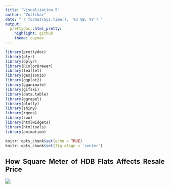 ```yaml
---
title: "Visualization 5"
author: "Zulfikar"
date: "`r format(Sys.time(), '%d %B, %Y')`"
output:
  prettydoc::html_pretty:
    highlight: github
    theme: cayman
---
```


```r
library(prettydoc)
library(plyr)
library(dplyr)
library(RColorBrewer)
library(leaflet)
library(geojsonio)
library(ggplot2)
library(gganimate)
library(gifski)
library(data.table)
library(ggrepel)
library(plotly)
library(shiny)
library(rgeos)
library(zoo)
library(htmlwidgets)
library(htmltools)
library(animation)
```


```r
knitr::opts_chunk$set(echo = TRUE)
knitr::opts_chunk$set(fig.align = 'center')
```

 

## How Square Meter of HDB Flats Affects Resale Price

<style>
body {
text-align: justify}
</style>

<style>
.html-widget {
    margin: auto;
}
</style>

![](Images/edHDB-BTO-Skyline-@-Bukit-Batok-3.jpg)